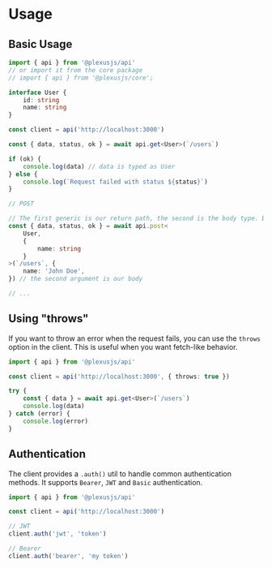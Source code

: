 # Usage

## Basic Usage

```typescript
import { api } from '@plexusjs/api'
// or import it from the core package
// import { api } from '@plexusjs/core';

interface User {
	id: string
	name: string
}

const client = api('http://localhost:3000')

const { data, status, ok } = await api.get<User>(`/users`)

if (ok) {
	console.log(data) // data is typed as User
} else {
	console.log(`Request failed with status ${status}`)
}

// POST

// The first generic is our return path, the second is the body type. Both are optional.
const { data, status, ok } = await api.post<
	User,
	{
		name: string
	}
>(`/users`, {
	name: 'John Doe',
}) // the second argument is our body

// ...
```

## Using "throws"

If you want to throw an error when the request fails, you can use the `throws` option in the client.
This is useful when you want fetch-like behavior.

```typescript
import { api } from '@plexusjs/api'

const client = api('http://localhost:3000', { throws: true })

try {
	const { data } = await api.get<User>(`/users`)
	console.log(data)
} catch (error) {
	console.log(error)
}
```

## Authentication

The client provides a `.auth()` util to handle common authentication methods.
It supports `Bearer`, `JWT` and `Basic` authentication.

```typescript
import { api } from '@plexusjs/api'

const client = api('http://localhost:3000')

// JWT
client.auth('jwt', 'token')

// Bearer
client.auth('bearer', 'my token')
```
